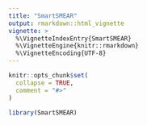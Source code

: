 ```yaml
---
title: "SmartSMEAR"
output: rmarkdown::html_vignette
vignette: >
  %\VignetteIndexEntry{SmartSMEAR}
  %\VignetteEngine{knitr::rmarkdown}
  %\VignetteEncoding{UTF-8}
---
```


```r
knitr::opts_chunk$set(
  collapse = TRUE,
  comment = "#>"
)
```

```r
library(SmartSMEAR)
```
